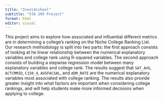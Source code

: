 ```yaml
---
title: "2cool4school"
subtitle: "STA 199 Project"
format: html
editor: visual
---
```


This project aims to explore how associated and influential different metrics are in determining a college's ranking on the Niche College Ranking List. Our research methodology is split into two parts: the first approach consists of looking at he linear relationship between the numerical explanatory variables and college rank using R-squared variables. The second approach consists of building a stepwise regression model between many explanatory variables and college rank. The results suggest that `SAT_AVG`, `ACTCMMID`, `C150_4`, `AVGFACSAL`, and `ADM_RATE` are the numerical explanatory variables most associated with college ranking. The results also provide greater insight into what factors are important when considering college rankings, and will help students make more informed decisions when applying to college.
